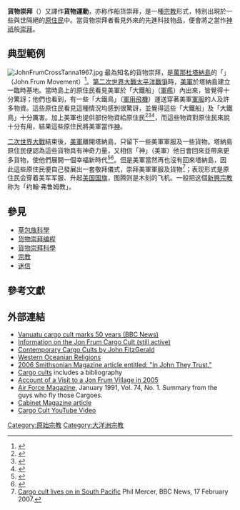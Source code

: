 '''貨物崇拜'''（{{lang-en|Cargo Cults}}）又譯作'''貨物運動'''，亦称作船货崇拜，是一種[[宗教|宗教]]形式，特別出現於一些與世隔絕的[[原住民|原住民]]中。當貨物崇拜者看見外來的先進科技物品，便會將之當作[[神祇|神祇]]般[[崇拜|崇拜]]。

==典型範例==
[[File:JohnFrumCrossTanna1967.jpg|thumb]]
最為知名的貨物崇拜，是[[萬那杜|萬那杜]][[塔納島|塔納島]]的「{{tsl|en|John Frum|约翰·弗鲁姆教}}」（John Frum Movement）<ref>{{cite news|author=[[蔡百銓|蔡百銓]]|publisher=《台灣守護周刊》第107期|url=http://www.taiwanenews.com/doc/weekly107.pdf|title=船貨崇拜研究：台灣民政府與約翰‧弗洛姆運動|date=2014-01-30|accessdate=2016-06-10|pages=10|archive-date=2016-08-22|archive-url=https://web.archive.org/web/20160822192003/http://www.taiwanenews.com/doc/weekly107.pdf|dead-url=no}}</ref>。[[第二次世界大戰|第二次世界大戰]][[太平洋戰爭|太平洋戰爭]]時，[[美軍|美軍]]於塔納島建立一臨時基地。當時島上的原住民看見美軍於「大鐵船」（[[軍艦|軍艦]]）內出來，皆覺得十分驚訝；他們也看到，有一些「大鐵鳥」（[[軍用飛機|軍用飛機]]）運送穿著美軍[[軍服|軍服]]的人及許多物資。這些原住民看見這種情況均感到很驚訝，並覺得這些「大鐵船」及「大鐵鳥」十分厲害。加上美軍也提供部份物資給原住民<ref>{{Cite web |url=http://www.afa.org/magazine/1991/0191cargo.asp |title=The Cargo Cults |access-date=2008-05-26 |archive-date=2008-06-08 |archive-url=https://web.archive.org/web/20080608082855/http://www.afa.org/magazine/1991/0191cargo.asp |dead-url=yes }}</ref><ref>{{Cite web |url=http://www.nthposition.com/thelastcargo.php |title=The last cargo cult |access-date=2008-05-26 |archive-date=2008-05-21 |archive-url=https://web.archive.org/web/20080521162553/http://www.nthposition.com/thelastcargo.php |dead-url=yes }}</ref><ref>{{Cite web |url=http://hk.lifestyle.yahoo.com/080507/330/2tozr.html |title=邪教Top 10 |access-date=2008-05-26 |archive-date=2008-05-11 |archive-url=https://web.archive.org/web/20080511020724/http://hk.lifestyle.yahoo.com/080507/330/2tozr.html |dead-url=yes }}</ref>，而這些物資對原住民來說十分有用，結果這些原住民將美軍當作[[神|神]]。

[[二次世界大戰|二次世界大戰]]結束後，[[美軍|美軍]]離開塔納島，只留下一些美軍軍服及一些貨物。塔納島原住民便認為這些貨物具有神奇力量，又相信「神」（美軍）他日會回來並帶來更多貨物，使他們展開一個幸福新時代<ref>{{Cite web |url=http://anthropology.cass.cn/view.asp?articleid=344 |title=貨船崇拜 |accessdate=2008-05-26 |archive-date=2013-05-09 |archive-url=https://web.archive.org/web/20130509023516/http://anthropology.cass.cn/view.asp?articleid=344 |dead-url=yes }}</ref><ref>{{Cite web |url=http://yetifox.bokee.com/viewdiary.15538575.html |title=貨船崇拜 |access-date=2008-05-26 |archive-date=2013-02-10 |archive-url=https://web.archive.org/web/20130210022443/http://yetifox.bokee.com/viewdiary.15538575.html |dead-url=no }}</ref>。但是美軍當然再也沒有回來塔納島，因此這些原住民便自己發展出一套敬拜儀式，崇拜美軍軍服及貨物<ref>[http://news.bbc.co.uk/2/hi/asia-pacific/6370991.stm Cargo cult lives on in South Pacific] {{Wayback|url=http://news.bbc.co.uk/2/hi/asia-pacific/6370991.stm |date=20090220081205 }} Phil Mercer, BBC News, 17 February 2007.</ref>；表现形式是原住民会穿着美军军服、升起[[美国国旗|美国国旗]]，图腾则是木刻的飞机。一般把这個[[新興宗教|新興宗教]]称为「约翰·弗鲁姆教」。

== 參見 ==
* [[草包族科學|草包族科學]]
* [[货物崇拜编程|货物崇拜编程]]
* [[貨物崇拜科學|貨物崇拜科學]]
* [[宗教|宗教]]
* [[迷信|迷信]]

== 參考文獻 ==
<div class="references-small">
<references />
</div>

== 外部連結 ==
* [http://news.bbc.co.uk/2/hi/asia-pacific/6363843.stm Vanuatu cargo cult marks 50 years (BBC News)] {{Wayback|url=http://news.bbc.co.uk/2/hi/asia-pacific/6363843.stm |date=20090222023358 }}
* [http://enzo.gen.nz/jonfrum/index.htm Information on the Jon Frum Cargo Cult (still active)] {{Wayback|url=http://enzo.gen.nz/jonfrum/index.htm |date=20210126050703 }}
* [http://www.actualanalysis.com/cargo.htm Contemporary Cargo Cults by John FitzGerald] {{Wayback|url=http://www.actualanalysis.com/cargo.htm |date=20210129052927 }}
* [https://web.archive.org/web/20080603181329/http://philtar.ucsm.ac.uk/encyclopedia/westoc/index.html Western Oceanian Religions]
* [http://www.smithsonianmag.com/people-places/john.html 2006 Smithsonian Magazine article entitled: "In John They Trust."] {{Wayback|url=http://www.smithsonianmag.com/people-places/john.html |date=20090223065139 }}
* [https://web.archive.org/web/20110228035559/http://www.berkshirepublishing.com/rvw/022/022smpl1.htm Cargo cults] includes a bibliography
* [https://web.archive.org/web/20080602152342/http://travel.ctomberg.com/SouthPacific2005/journal.php?day=22 Account of a Visit to a Jon Frum Village in 2005]
* [https://web.archive.org/web/20080608082855/http://www.afa.org/magazine/1991/0191cargo.asp Air Force Magazine], January 1991, Vol. 74, No. 1. Summary from the guys who fly those Cargoes.
* [http://cabinetmagazine.org/issues/10/million_point.php Cabinet Magazine article] {{Wayback|url=http://cabinetmagazine.org/issues/10/million_point.php |date=20200223053428 }}
* [http://www.youtube.com/watch?v=qmlYe2KS0-Y Cargo Cult YouTube Video] {{Wayback|url=http://www.youtube.com/watch?v=qmlYe2KS0-Y |date=20210201102820 }}

{{宗教|state=expanded}}

[[Category:原始宗教|Category:原始宗教]]
[[Category:大洋洲宗教|Category:大洋洲宗教]]